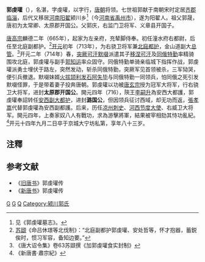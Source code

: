 '''郭虔瓘'''（{{bd|644年||726年||}}），名湛，字虔瓘，以字行，[[唐朝|唐朝]]将领。七世祖郭献于南朝宋时定居[[齐郡|齐郡]][[临淄|临淄]]，后代又移居[[河南|河南]][[阳翟|阳翟]]颍川乡<ref>见《郭虔瓘墓志》。</ref>（今[[河南省|河南省]][[禹州市|禹州市]]），遂为阳翟人。祖父郭晟，唐初为太常卿、太原郡开国公。父郭庆，右监门卫将军、义章县开国子。

[[唐高宗|唐高宗]]麟德二年（665年），起家为左亲府，充辇脚侍奉。初任潼水府右都尉，后任至北庭副都护。<ref>[[苏颋|苏颋]]《命吕休璟等北伐制》：“北庭副都护郭虔瓘、安处哲等，怀才抱器，蓄鋭俟时，惯习军容，备知边要。”</ref>[[开元|开元]]初年（713年），为右骁卫将军兼[[北庭都护府|北庭都护]]，金山道副大[[总管|总管]]。<ref>《唐大诏令集》卷63苏颋撰《加郭虔瓘食实封制》</ref>开元二年（714年）春，[[突厥|突厥]][[可汗|可汗]][[默啜|默啜]]派遣其子[[移涅可汗|移涅可汗]]及[[同俄特勤|同俄特勤]]率精骑围攻北庭，郭虔瓘与副手[[郭知运|郭知运]]率众固守。同俄特勤单骑亲临城下指挥作战，郭虔瓘派勇士埋伏于路左，突然发动，斩杀同俄特勤，突厥军见首领被杀，三军恸哭，便引兵撤退。默啜妹婿[[火拔颉利发石阿失毕|火拔颉利发石阿失毕]]与同俄特勤一同领兵，怕同俄之死引发默啜怪罪，于是带着妻子投奔唐朝。郭虔瓘以功被[[唐玄宗|唐玄宗]]授为冠军大将军，行右骁卫大将军，进封'''太原郡开国公'''。開元四年（716），陝王[[李嗣升|李嗣升]]為安西大都護，郭虔瓘奉詔转任[[安西大都护府|安西副大都护]]，进封'''潞国公'''，但因领兵征讨西域，却无功而返，[[張孝嵩|張孝嵩]]代替郭虔瓘為安西副都護。后来，历任[[凉州|凉州]][[刺史|刺史]]、[[河西节度使|河西节度大使]]、右威卫大将军。開元四年，上奏家奴八人有戰功，求為游擊將軍，結果被宰相劾其恃功亂紀。<ref>《新唐書·肅宗紀》</ref>开元十四年九月二日卒于京城大宁坊私第，享年八十三岁。

== 注釋 ==
{{reflist}}
==参考文献==
*《[[旧唐书|旧唐书]]》郭虔瓘传
*《[[新唐书|新唐书]]》郭虔瓘传
{{唐朝人小作品}}
[[Category:唐朝军事人物|G]]
[[Category:济南人|G]]
[[Category:郭姓|Q]]
[[Category:颍川郭氏|Category:颍川郭氏]]